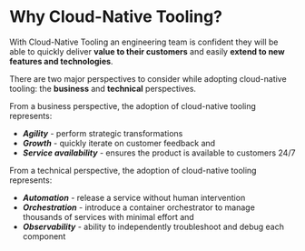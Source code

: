 # Why Cloud-Native Tooling?

With Cloud-Native Tooling an engineering team is confident they will be able to quickly deliver **value to their customers** and 
easily **extend to new features and technologies**. 

There are two major perspectives to consider while adopting cloud-native tooling: the **business** and **technical** perspectives.

From a business perspective, the adoption of cloud-native tooling represents:

- ***Agility*** - perform strategic transformations
- ***Growth*** - quickly iterate on customer feedback and
- ***Service availability*** - ensures the product is available to customers 24/7

From a technical perspective, the adoption of cloud-native tooling represents:

- ***Automation*** - release a service without human intervention
- ***Orchestration*** - introduce a container orchestrator to manage thousands of services with minimal effort and
- ***Observability*** - ability to independently troubleshoot and debug each component
